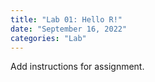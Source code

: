 ```yaml
---
title: "Lab 01: Hello R!"
date: "September 16, 2022"
categories: "Lab"
---
```


Add instructions for assignment. 
